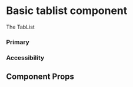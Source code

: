 
<Meta title="Components/Tabs/TabList" component={TabList} />

# Basic tablist component

The TabList

### Primary

<Preview withToolbar>
  <Story name="primary">
    <Box>
        <TabListDemo />
    </Box>
  </Story>
</Preview>


### Accessibility



## Component Props

<Props of={TabList} />
